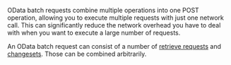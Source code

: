 OData batch requests combine multiple operations into one POST operation, allowing you to execute multiple requests with just one network call.
This can significantly reduce the network overhead you have to deal with when you want to execute a large number of requests.

An OData batch request can consist of a number of [retrieve requests](#retrieve-request) and [changesets](#changeset).
Those can be combined arbitrarily.
